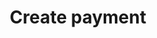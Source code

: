 ---
title: 'Create payment'
openapi: 'POST /2023-11/admin/payments'
description: 'Creates a new payment entry in the system. This endpoint allows specifying the payment amount, currency, payment method, associated order, and optional metadata. Once created, the payment can be tracked and reconciled.'
---